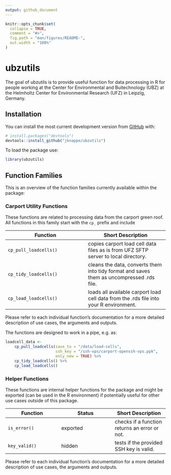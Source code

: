 ```yaml
---
output: github_document
---
```


<!-- README.md is generated from README.Rmd. Please edit that file -->

```r
knitr::opts_chunk$set(
  collapse = TRUE,
  comment = "#>",
  fig.path = "man/figures/README-",
  out.width = "100%"
)
```

# ubzutils

<!-- badges: start -->
<!-- badges: end -->

The goal of ubzutils is to provide useful function for data processing in R for people working at the Center for Environmental and Buitechnology (UBZ) at the Helmholtz Center for Environmental Research (UFZ) in Leipzig, Germany.

## Installation

You can install the most current development version from [GitHub](https://github.com/) with:

``` r
# install.packages("devtools")
devtools::install_github("jknappe/ubzutils")
```

To load the package use:

```r
library(ubzutils)
```

## Function Families

This is an overview of the function families currently available within the package:


### Carport Utility Functions

These functions are related to processing data from the carport green roof. All functions in this family start with the `cp_` prefix and include

| Function | Short Description |
|-----|-----|
| `cp_pull_loadcells()`    | copies carport load cell data files as is from UFZ SFTP server to local directory. 
| `cp_tidy_loadcells()`    | cleans the data, converts them into tidy format and saves them as uncompressed .rds file.    
| `cp_load_loadcells()`    | loads all available carport load cell data from the .rds file into your R environment.    

Please refer to each individual function's documentation for a more detailed description of use cases, the arguments and outputs.

The functions are designed to work in a pipe, e.g. as:

```r
loadcell_data <-
    cp_pull_loadcells(save_to = "/data/load-cells",
                      ssh_key = "/ssh-vps/carport-openssh-vps.ppk",
                      only_new = TRUE) %>%
    cp_tidy_loadcells() %>%
    cp_load_loadcells()
```

### Helper Functions

These functions are internal helper functions for the package and might be exported (can be used in the R environment) if potentially useful for other use cases outside of this package.

| Function | Status | Short Description |
|-----|-----|-----|
| `is_error()` | exported   | checks if a function returns an error or not. 
| `key_valid()` | hidden  | tests if the provided SSH key is valid.    

Please refer to each individual function's documentation for a more detailed description of use cases, the arguments and outputs.
